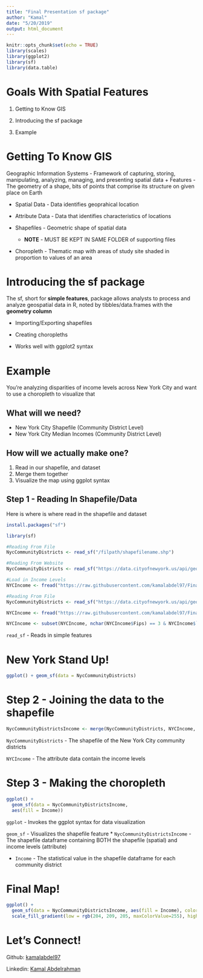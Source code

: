 ```yaml
---
title: "Final Presentation sf package"
author: "Kamal"
date: "5/20/2019"
output: html_document
---
```


```r
knitr::opts_chunk$set(echo = TRUE)
library(scales)
library(ggplot2)
library(sf)
library(data.table)
```



# Goals With Spatial Features 
1. Getting to Know GIS

2. Introducing the sf package  

3. Example

# Getting To Know GIS
Geographic Information Systems - Framework of capturing, storing, manipulating, analyzing, managing, and presenting spatial data
  + Features - The geometry of a shape, bits of points that comprise its structure on given place on Earth
  
  + Spatial Data - Data identifies geoprahical location
  
  + Attribute Data - Data that identifies characteristics of locations
  
  + Shapefiles - Geometric shape of spatial data
      + **NOTE** - MUST BE KEPT IN SAME FOLDER of supporting files
  
  + Choropleth - Thematic map with areas of study site shaded in proportion to values of an area

# Introducing the sf package

The sf, short for **simple features**, package allows analysts to process and analyze geospatial data in R, noted by tibbles/data.frames with the **geometry column**

  * Importing/Exporting shapefiles
  
  * Creating choropleths
  
  * Works well with ggplot2 syntax 

# Example 

You're analyzing disparities of income levels across New York City and want to use a choropleth to visualize that

## What will we need?

  * New York City Shapefile (Community District Level)
  * New York City Median Incomes (Community District Level)

## How will we actually make one?
  1. Read in our shapefile, and dataset
  2. Merge them together 
  3. Visualize the map using ggplot syntax
  
## Step 1 - Reading In Shapefile/Data

Here is where is where read in the shapefile and dataset

```r
install.packages("sf")
```
```r
library(sf)

#Reading From File
NycCommunityDistricts <- read_sf("/filpath/shapefilename.shp")

#Reading From Website
NycCommunityDistricts <- read_sf("https://data.cityofnewyork.us/api/geospatial/yfnk-k7r4?method=export&format=GeoJSON")

#Load in Income Levels
NYCIncome <- fread("https://raw.githubusercontent.com/kamalabdel97/FinalPresentation/master/Median%20Incomes.csv")
```

```r
#Reading From File
NycCommunityDistricts <- read_sf("https://data.cityofnewyork.us/api/geospatial/yfnk-k7r4?method=export&format=GeoJSON")

NYCIncome <- fread("https://raw.githubusercontent.com/kamalabdel97/FinalPresentation/master/Median%20Incomes.csv")
```

```r
NYCIncome <- subset(NYCIncome, nchar(NYCIncome$Fips) == 3 & NYCIncome$`Household Type` == "All Households" & NYCIncome$TimeFrame == "2017")
```

`read_sf` - Reads in simple features

# New York Stand Up!

```r
ggplot() + geom_sf(data = NycCommunityDistricts)
```


# Step 2 - Joining the data to the shapefile

```r
NycCommunityDistrictsIncome <- merge(NycCommunityDistricts, NYCIncome, by.x = "boro_cd", by.y = "Fips", all.x = T)

```

`NycCommunityDistricts` - The shapefile of the New York City community districts

`NYCIncome` - The attribute data contain the income levels

# Step 3 - Making the choropleth

```r
ggplot() + 
  geom_sf(data = NycCommunityDistrictsIncome,
  aes(fill = Income)) 
```

`ggplot` - Invokes the ggplot syntax for data visualization

`geom_sf` - Visualizes the shapefile feature
* `NycCommunityDistrictsIncome` - The shapefile dataframe containing BOTH the shapefile (spatial) and income levels (attribute) 

* `Income` - The statistical value in the shapefile dataframe for each community district

# Final Map!
```r
ggplot() + 
  geom_sf(data = NycCommunityDistrictsIncome, aes(fill = Income), color = NA)+
  scale_fill_gradient(low = rgb(204, 209, 205, maxColorValue=255), high = rgb(0, 100, 46, maxColorValue=255))
```


# Let's Connect! 

Github: [kamalabdel97](http://www.github.com/kamalabdel97)

Linkedin: [Kamal Abdelrahman](http://www.linkedin.com/in/KamalAbdel)